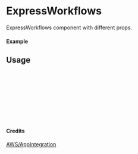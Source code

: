 
<Meta of={ExpressWorkflows} title="AWS/AppIntegration/ExpressWorkflows" />

# ExpressWorkflows

ExpressWorkflows component with different props.

#### Example

<Canvas of={ExpressWorkflows.Primary} />

## Usage

```ts
import { ExpressWorkflows } from "yadl-ui";

const Example = () => {
  return (
      <ExpressWorkflows />
  );
};

export default Example;
```

#### Credits
[AWS/AppIntegration](https://aws-icons.com/)
